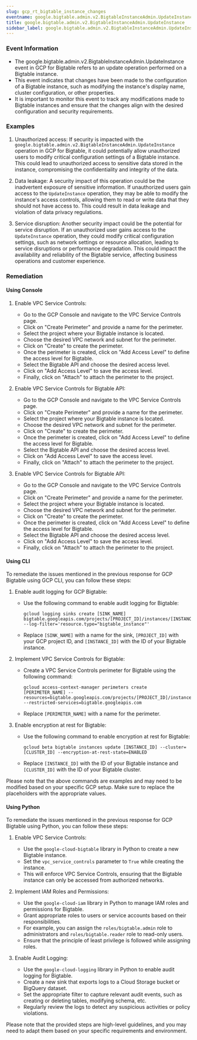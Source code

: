 ```yaml
--- 
slug: gcp_rt_bigtable_instance_changes
eventname: google.bigtable.admin.v2.BigtableInstanceAdmin.UpdateInstance
title: google.bigtable.admin.v2.BigtableInstanceAdmin.UpdateInstance
sidebar_label: google.bigtable.admin.v2.BigtableInstanceAdmin.UpdateInstance
---
```

                       
### Event Information

- The google.bigtable.admin.v2.BigtableInstanceAdmin.UpdateInstance event in GCP for Bigtable refers to an update operation performed on a Bigtable instance.
- This event indicates that changes have been made to the configuration of a Bigtable instance, such as modifying the instance's display name, cluster configuration, or other properties.
- It is important to monitor this event to track any modifications made to Bigtable instances and ensure that the changes align with the desired configuration and security requirements.


### Examples

1. Unauthorized access: If security is impacted with the `google.bigtable.admin.v2.BigtableInstanceAdmin.UpdateInstance` operation in GCP for Bigtable, it could potentially allow unauthorized users to modify critical configuration settings of a Bigtable instance. This could lead to unauthorized access to sensitive data stored in the instance, compromising the confidentiality and integrity of the data.

2. Data leakage: A security impact of this operation could be the inadvertent exposure of sensitive information. If unauthorized users gain access to the `UpdateInstance` operation, they may be able to modify the instance's access controls, allowing them to read or write data that they should not have access to. This could result in data leakage and violation of data privacy regulations.

3. Service disruption: Another security impact could be the potential for service disruption. If an unauthorized user gains access to the `UpdateInstance` operation, they could modify critical configuration settings, such as network settings or resource allocation, leading to service disruptions or performance degradation. This could impact the availability and reliability of the Bigtable service, affecting business operations and customer experience.

### Remediation

#### Using Console

1. Enable VPC Service Controls:
   - Go to the GCP Console and navigate to the VPC Service Controls page.
   - Click on "Create Perimeter" and provide a name for the perimeter.
   - Select the project where your Bigtable instance is located.
   - Choose the desired VPC network and subnet for the perimeter.
   - Click on "Create" to create the perimeter.
   - Once the perimeter is created, click on "Add Access Level" to define the access level for Bigtable.
   - Select the Bigtable API and choose the desired access level.
   - Click on "Add Access Level" to save the access level.
   - Finally, click on "Attach" to attach the perimeter to the project.

2. Enable VPC Service Controls for Bigtable API:
   - Go to the GCP Console and navigate to the VPC Service Controls page.
   - Click on "Create Perimeter" and provide a name for the perimeter.
   - Select the project where your Bigtable instance is located.
   - Choose the desired VPC network and subnet for the perimeter.
   - Click on "Create" to create the perimeter.
   - Once the perimeter is created, click on "Add Access Level" to define the access level for Bigtable.
   - Select the Bigtable API and choose the desired access level.
   - Click on "Add Access Level" to save the access level.
   - Finally, click on "Attach" to attach the perimeter to the project.

3. Enable VPC Service Controls for Bigtable API:
   - Go to the GCP Console and navigate to the VPC Service Controls page.
   - Click on "Create Perimeter" and provide a name for the perimeter.
   - Select the project where your Bigtable instance is located.
   - Choose the desired VPC network and subnet for the perimeter.
   - Click on "Create" to create the perimeter.
   - Once the perimeter is created, click on "Add Access Level" to define the access level for Bigtable.
   - Select the Bigtable API and choose the desired access level.
   - Click on "Add Access Level" to save the access level.
   - Finally, click on "Attach" to attach the perimeter to the project.

#### Using CLI

To remediate the issues mentioned in the previous response for GCP Bigtable using GCP CLI, you can follow these steps:

1. Enable audit logging for GCP Bigtable:
   - Use the following command to enable audit logging for Bigtable:
     ```
     gcloud logging sinks create [SINK_NAME] bigtable.googleapis.com/projects/[PROJECT_ID]/instances/[INSTANCE_ID] --log-filter='resource.type="bigtable_instance"'
     ```
   - Replace `[SINK_NAME]` with a name for the sink, `[PROJECT_ID]` with your GCP project ID, and `[INSTANCE_ID]` with the ID of your Bigtable instance.

2. Implement VPC Service Controls for Bigtable:
   - Create a VPC Service Controls perimeter for Bigtable using the following command:
     ```
     gcloud access-context-manager perimeters create [PERIMETER_NAME] --resources=bigtable.googleapis.com/projects/[PROJECT_ID]/instances/[INSTANCE_ID] --restricted-services=bigtable.googleapis.com
     ```
   - Replace `[PERIMETER_NAME]` with a name for the perimeter.

3. Enable encryption at rest for Bigtable:
   - Use the following command to enable encryption at rest for Bigtable:
     ```
     gcloud beta bigtable instances update [INSTANCE_ID] --cluster=[CLUSTER_ID] --encryption-at-rest-state=ENABLED
     ```
   - Replace `[INSTANCE_ID]` with the ID of your Bigtable instance and `[CLUSTER_ID]` with the ID of your Bigtable cluster.

Please note that the above commands are examples and may need to be modified based on your specific GCP setup. Make sure to replace the placeholders with the appropriate values.

#### Using Python

To remediate the issues mentioned in the previous response for GCP Bigtable using Python, you can follow these steps:

1. Enable VPC Service Controls:
   - Use the `google-cloud-bigtable` library in Python to create a new Bigtable instance.
   - Set the `vpc_service_controls` parameter to `True` while creating the instance.
   - This will enforce VPC Service Controls, ensuring that the Bigtable instance can only be accessed from authorized networks.

2. Implement IAM Roles and Permissions:
   - Use the `google-cloud-iam` library in Python to manage IAM roles and permissions for Bigtable.
   - Grant appropriate roles to users or service accounts based on their responsibilities.
   - For example, you can assign the `roles/bigtable.admin` role to administrators and `roles/bigtable.reader` role to read-only users.
   - Ensure that the principle of least privilege is followed while assigning roles.

3. Enable Audit Logging:
   - Use the `google-cloud-logging` library in Python to enable audit logging for Bigtable.
   - Create a new sink that exports logs to a Cloud Storage bucket or BigQuery dataset.
   - Set the appropriate filter to capture relevant audit events, such as creating or deleting tables, modifying schema, etc.
   - Regularly review the logs to detect any suspicious activities or policy violations.

Please note that the provided steps are high-level guidelines, and you may need to adapt them based on your specific requirements and environment.


 